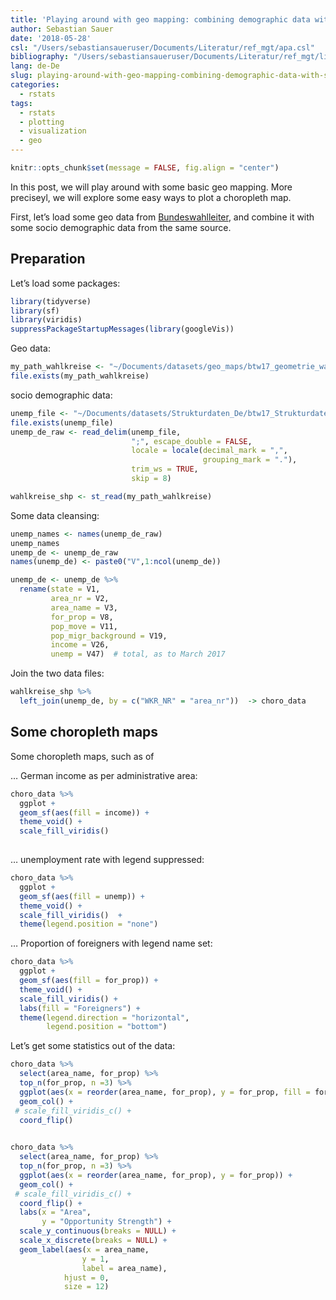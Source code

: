 ```yaml
---
title: 'Playing around with geo mapping: combining demographic data with spatial data'
author: Sebastian Sauer
date: '2018-05-28'
csl: "/Users/sebastiansaueruser/Documents/Literatur/ref_mgt/apa.csl"
bibliography: "/Users/sebastiansaueruser/Documents/Literatur/ref_mgt/library.bib"
lang: de-De
slug: playing-around-with-geo-mapping-combining-demographic-data-with-spatial-data
categories:
  - rstats
tags:
  - rstats
  - plotting
  - visualization
  - geo
---
```



```r
knitr::opts_chunk$set(message = FALSE, fig.align = "center")
```


In this post, we will play around with some basic geo mapping. More preciseyl, we will explore some easy ways to plot a choropleth map.

First, let's load some geo data from [Bundeswahlleiter](https://www.bundeswahlleiter.de/bundestagswahlen/2017/ergebnisse.html), and combine it with some socio demographic data from the same source.

## Preparation


Let's load some packages:

```r
library(tidyverse)
library(sf)
library(viridis)
suppressPackageStartupMessages(library(googleVis))
```

Geo data:
```r
my_path_wahlkreise <- "~/Documents/datasets/geo_maps/btw17_geometrie_wahlkreise_shp/Geometrie_Wahlkreise_19DBT.shp"
file.exists(my_path_wahlkreise)
```

socio demographic data:

```r
unemp_file <- "~/Documents/datasets/Strukturdaten_De/btw17_Strukturdaten-utf8.csv"
file.exists(unemp_file)
unemp_de_raw <- read_delim(unemp_file,
                           ";", escape_double = FALSE,
                           locale = locale(decimal_mark = ",",
                                           grouping_mark = "."),
                           trim_ws = TRUE,
                           skip = 8)
```




```r
wahlkreise_shp <- st_read(my_path_wahlkreise)
```



Some data cleansing:

```r
unemp_names <- names(unemp_de_raw)
unemp_names
unemp_de <- unemp_de_raw
names(unemp_de) <- paste0("V",1:ncol(unemp_de))

unemp_de <- unemp_de %>%
  rename(state = V1,
         area_nr = V2,
         area_name = V3,
         for_prop = V8,
         pop_move = V11,
         pop_migr_background = V19,
         income = V26,
         unemp = V47)  # total, as to March 2017
```


Join the two data files:

```r
wahlkreise_shp %>%
  left_join(unemp_de, by = c("WKR_NR" = "area_nr"))  -> choro_data
```



## Some choropleth maps

Some choropleth maps, such as of

... German income as per administrative area:

```r
choro_data %>%
  ggplot +
  geom_sf(aes(fill = income)) +
  theme_void() +
  scale_fill_viridis()
  
```



... unemployment rate with legend suppressed:


```r
choro_data %>%
  ggplot +
  geom_sf(aes(fill = unemp)) +
  theme_void() +
  scale_fill_viridis()  +
  theme(legend.position = "none")
```


... Proportion of foreigners with legend name set:

```r
choro_data %>%
  ggplot +
  geom_sf(aes(fill = for_prop)) +
  theme_void() +
  scale_fill_viridis() +
  labs(fill = "Foreigners") +
  theme(legend.direction = "horizontal",
        legend.position = "bottom")
```


Let's get some statistics out of the data:


```r
choro_data %>% 
  select(area_name, for_prop) %>% 
  top_n(for_prop, n =3) %>% 
  ggplot(aes(x = reorder(area_name, for_prop), y = for_prop, fill = for_prop)) +
  geom_col() +
 # scale_fill_viridis_c() +
  coord_flip()
  
```




```r
choro_data %>% 
  select(area_name, for_prop) %>% 
  top_n(for_prop, n =3) %>% 
  ggplot(aes(x = reorder(area_name, for_prop), y = for_prop)) +
  geom_col() +
 # scale_fill_viridis_c() +
  coord_flip() +
  labs(x = "Area",
       y = "Opportunity Strength") +
  scale_y_continuous(breaks = NULL) +
  scale_x_discrete(breaks = NULL) +
  geom_label(aes(x = area_name,
                y = 1,
                label = area_name),
            hjust = 0,
            size = 12)
  
```

